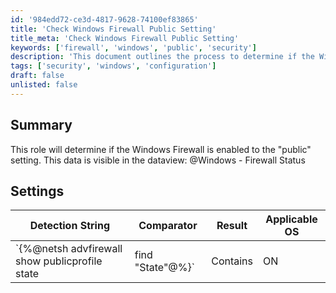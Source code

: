 ```yaml
---
id: '984edd72-ce3d-4817-9628-74100ef83865'
title: 'Check Windows Firewall Public Setting'
title_meta: 'Check Windows Firewall Public Setting'
keywords: ['firewall', 'windows', 'public', 'security']
description: 'This document outlines the process to determine if the Windows Firewall is enabled to the "public" setting. The data can be accessed through the dataview: @Windows - Firewall Status, providing insights into the firewall configuration for security purposes.'
tags: ['security', 'windows', 'configuration']
draft: false
unlisted: false
---
```

## Summary

This role will determine if the Windows Firewall is enabled to the "public" setting. This data is visible in the dataview: @Windows - Firewall Status

## Settings

| Detection String                                         | Comparator | Result | Applicable OS |
|---------------------------------------------------------|------------|--------|----------------|
| `\{%@netsh advfirewall show publicprofile state| find "State"@%}` | Contains   | ON     | Windows OS     |













